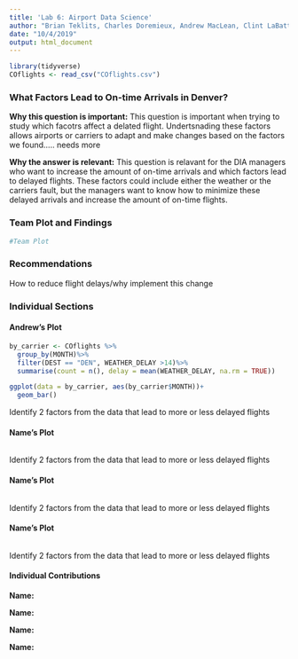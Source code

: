 ```yaml
---
title: 'Lab 6: Airport Data Science'
author: "Brian Teklits, Charles Doremieux, Andrew MacLean, Clint LaBattaglia"
date: "10/4/2019"
output: html_document
---
```


```r
library(tidyverse)
COflights <- read_csv("COflights.csv")
```

### What Factors Lead to On-time Arrivals in Denver?


**Why this question is important:**
This question is important when trying to study which facotrs affect a delated flight. Undertsnading these factors allows airports or carriers to adapt and make changes based on the factors we found..... needs more

**Why the answer is relevant:**
This question is relavant for the DIA managers who want to increase the amount of on-time arrivals and which factors lead to delayed flights. These factors could include either the weather or the carriers fault, but the managers want to know how to minimize these delayed arrivals and increase the amount of on-time flights. 

### Team Plot and Findings

```r
#Team Plot
```

### Recommendations

How to reduce flight delays/why implement this change

### Individual Sections

#### Andrew's Plot

```r
by_carrier <- COflights %>%
  group_by(MONTH)%>%
  filter(DEST == "DEN", WEATHER_DELAY >14)%>%
  summarise(count = n(), delay = mean(WEATHER_DELAY, na.rm = TRUE))

ggplot(data = by_carrier, aes(by_carrier$MONTH))+
  geom_bar()


```

Identify 2 factors from the data that lead to more or less delayed flights

#### Name's Plot

```r

```

Identify 2 factors from the data that lead to more or less delayed flights

#### Name's Plot

```r

```

Identify 2 factors from the data that lead to more or less delayed flights

#### Name's Plot

```r

```

Identify 2 factors from the data that lead to more or less delayed flights



#### Individual Contributions

**Name:**

**Name:**

**Name:**

**Name:**
